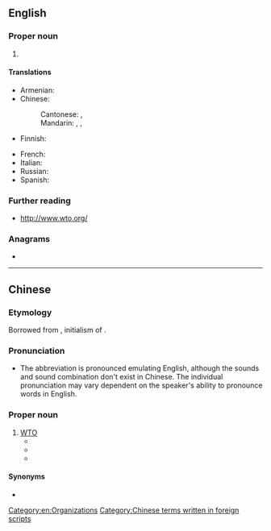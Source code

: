 ==English==
{{wikipedia}}

===Proper noun===
{{en-proper noun}}

# {{lb|en|international law}} {{initialism of|World Trade Organization|lang=en}}

====Translations====
{{trans-top|World Trade Organization}}
* Armenian: {{t|hy|ԱՀԿ}}
* Chinese:
*: Cantonese: {{t|yue|世貿}}, {{t|yue|世贸|tr=sai3 mau6}}
*: Mandarin: {{t|cmn|WTO}}, {{t+|cmn|世貿}}, {{t+|cmn|世贸|tr=Shì-Mào}}
* Finnish: {{t+|fi|WTO}}
{{trans-mid}}
* French: {{t+|fr|OMC|f}}
* Italian: {{t|it|OMC}}
* Russian: {{t+|ru|ВТО|f}}
* Spanish: {{t+|es|OMC}}
{{trans-bottom}}

===Further reading===
* http://www.wto.org/

===Anagrams===
* {{anagrams|en|OTW|Tow|owt|tow|two|wot}}

[[Category:en:Organizations]]

----

==Chinese==

===Etymology===
Borrowed from {{bor|zh|en|WTO|notext=1}}, initialism of {{m|en|World Trade Organization}}.

===Pronunciation===
* The abbreviation is pronounced emulating English, although the sounds and sound combination don't exist in Chinese. The individual pronunciation may vary dependent on the speaker's ability to pronounce words in English. <!-- based on discussion with educated Chinese speakers and personal experience, User:Atitarev -->

===Proper noun===
{{zh-proper noun}}

# [[#English|WTO]]
#* {{zh-x|然而，根據 目前 WTO 的 規則，在 多數 情況 下，只能 依靠 各國 政府 來 提供 某些 不良 行為 的 證據。|However, according to current '''WTO''' regulations, in most cases, it is only possible to rely on each nation's government to provide evidence for bad practice.|ref='''2005''' December 15, {{lang|zh|刘坤喆}}, [http://zqb.cyol.com/content/2005-12/15/content_1218204.htm {{lang|zh|渔业补贴：WTO香港会议不应忘却的议题}}], in {{w2|zh|中国青年报}} (''{{w|China Youth Daily}}'')}}
#* {{zh-x|而 自從 中國 加入 WTO 後，相信 未來 關稅 有 機會{wui6} 降 至 零。|and since China joined the '''WTO''', customs duty may drop to zero in the future.|C-LIT|ref='''2010''' June 21, {{lang|zh|邱婷}}, {{lang|zh|王朝酒業新疆「圈地」種葡萄}}, in {{w2|zh|文匯報 (香港)|文匯報}} (''{{w|Wen Wei Po}}'')}}
#* {{zh-x|阿茲維多 表示，WTO 提供 解決 很多 貿易 問題 的 工具，他 有 信心 其他 WTO 成員 想 要 找出 一 條 未來 的 道路。|Azevedo indicates that the WTO provides tools for solving many problems in trade, and that he is sure that other '''WTO''' members want to find a road for the future.|ref='''2017''' February 23, {{lang|zh|盧永山}}, [http://news.ltn.com.tw/news/business/breakingnews/1984772 {{lang|zh|川普貿易政策引憂慮？ WTO秘書長：有辦法處裡}}], in {{w2|zh|自由時報}} (''{{w|Liberty Times}}'')}}

====Synonyms====
* {{zh-l|世貿}}

[[Category:Chinese terms written in foreign scripts]]